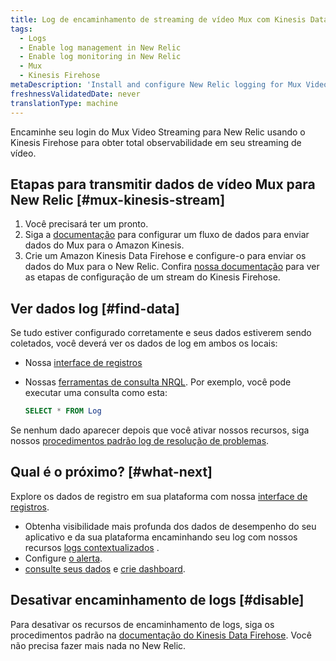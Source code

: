 ```yaml
---
title: Log de encaminhamento de streaming de vídeo Mux com Kinesis Data Firehose
tags:
  - Logs
  - Enable log management in New Relic
  - Enable log monitoring in New Relic
  - Mux
  - Kinesis Firehose
metaDescription: 'Install and configure New Relic logging for Mux Video Streaming via Amazon Kinesis Data Firehose, so you can use our enhanced log management capabilities.'
freshnessValidatedDate: never
translationType: machine
---
```


Encaminhe seu login do Mux Video Streaming para New Relic usando o Kinesis Firehose para obter total observabilidade em seu streaming de vídeo.

## Etapas para transmitir dados de vídeo Mux para New Relic [#mux-kinesis-stream]

1. Você precisará ter um <InlinePopover type="licenseKey"/>pronto.
2. Siga a [documentação](https://docs.mux.com/guides/system/export-amazon-kinesis-data-streams) para configurar um fluxo de dados para enviar dados do Mux para o Amazon Kinesis.
3. Crie um Amazon Kinesis Data Firehose e configure-o para enviar os dados do Mux para o New Relic. Confira [nossa documentação](/docs/logs/forward-logs/stream-logs-using-kinesis-data-firehose/) para ver as etapas de configuração de um stream do Kinesis Firehose.

## Ver dados log [#find-data]

Se tudo estiver configurado corretamente e seus dados estiverem sendo coletados, você deverá ver os dados de log em ambos os locais:

* Nossa [interface de registros](https://one.newrelic.com/launcher/logger.log-launcher)

* Nossas [ferramentas de consulta NRQL](/docs/chart-builder/use-chart-builder/choose-data/use-advanced-nrql-mode-specify-data). Por exemplo, você pode executar uma consulta como esta:

  ```sql
  SELECT * FROM Log
  ```

Se nenhum dado aparecer depois que você ativar nossos <InlinePopover type="logs"/>recursos, siga nossos [procedimentos padrão log de resolução de problemas](/docs/logs/log-management/troubleshooting/no-log-data-appears-ui/).

## Qual é o próximo? [#what-next]

Explore os dados de registro em sua plataforma com nossa [interface de registros](/docs/logs/log-management/ui-data/use-logs-ui/).

* Obtenha visibilidade mais profunda dos dados de desempenho do seu aplicativo e da sua plataforma encaminhando seu log com nossos recursos [logs contextualizados](/docs/logs/enable-log-management-new-relic/configure-logs-context/configure-logs-context-apm-agents/) .
* Configure [o alerta](/docs/alerts-applied-intelligence/new-relic-alerts/alert-conditions/create-alert-conditions/).
* [consulte seus dados](/docs/query-your-data/explore-query-data/get-started/introduction-querying-new-relic-data/) e [crie dashboard](/docs/query-your-data/explore-query-data/dashboards/introduction-dashboards/).

## Desativar encaminhamento de logs [#disable]

Para desativar os recursos de encaminhamento de logs, siga os procedimentos padrão na [documentação do Kinesis Data Firehose](https://docs.aws.amazon.com/firehose/latest/dev/basic-create.html). Você não precisa fazer mais nada no New Relic.